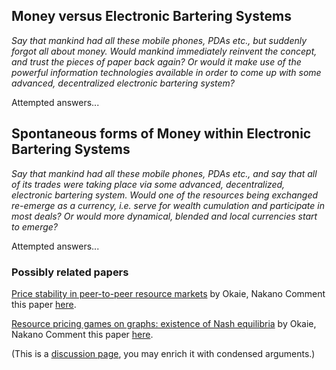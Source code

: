 == Money versus Electronic Bartering Systems ==
''Say that mankind had all these mobile phones, PDAs etc., but suddenly forgot all about money. Would mankind immediately reinvent the concept, and trust the pieces of paper back again? Or would it make use of the powerful information technologies available in order to come up with some advanced, decentralized electronic bartering system?''

Attempted answers...

== Spontaneous forms of Money within Electronic Bartering Systems ==
''Say that mankind had all these mobile phones, PDAs etc., and say that all of its trades were taking place via some advanced, decentralized, electronic bartering system. Would one of the resources being exchanged re-emerge as a currency, i.e. serve for wealth cumulation and participate in most deals? Or would more dynamical, blended and local currencies start to emerge?''

Attempted answers...

=== Possibly related papers ===
[[http://ieeexplore.ieee.org/xpls/abs_all.jsp?arnumber=5662594| Price stability in peer-to-peer resource markets]] by Okaie, Nakano
Comment this paper [[OkaieNakanoStability|here]].

[[http://www.springerlink.com/content/213187v363028302/| Resource pricing games on graphs: existence of Nash equilibria]] by Okaie, Nakano
Comment this paper [[OkaieNakanoNash|here]].

(This is a [[Discussion Pages|discussion page]], you may enrich it with condensed arguments.)